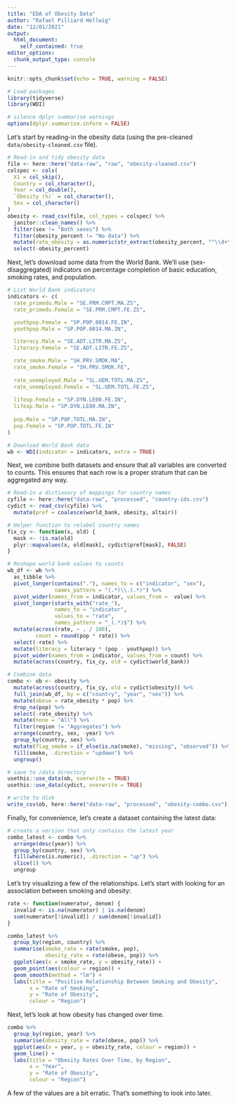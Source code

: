 ```yaml
---
title: "EDA of Obesity Data"
author: "Rafael Pilliard Hellwig"
date: "12/01/2021"
output: 
  html_document:
    self_contained: true
editor_options: 
  chunk_output_type: console
---
```


```r
knitr::opts_chunk$set(echo = TRUE, warning = FALSE)
```

```r
# Load packages
library(tidyverse)
library(WDI)

# silence dplyr summarise warnings
options(dplyr.summarise.inform = FALSE)
```


Let's start by reading-in the obesity data (using the pre-cleaned `data/obesity-cleaned.csv` file).

```r
# Read-in and tidy obesity data
file <- here::here("data-raw", "raw", "obesity-cleaned.csv")
colspec <- cols(
  X1 = col_skip(),
  Country = col_character(),
  Year = col_double(),
  `Obesity (%)` = col_character(),
  Sex = col_character()
)
obesity <- read_csv(file, col_types = colspec) %>%
  janitor::clean_names() %>%
  filter(sex != "Both sexes") %>%
  filter(obesity_percent != "No data") %>%
  mutate(rate_obesity = as.numeric(str_extract(obesity_percent, "^\\d+\\.\\d")) / 100) %>%
  select(-obesity_percent)
```


Next, let's download some data from the World Bank. We'll use (sex-disaggregated) indicators on percentage completion of basic education, smoking rates, and population.

```r
# List World Bank indicators
indicators <- c(
  rate_primedu.Male = "SE.PRM.CMPT.MA.ZS",
  rate_primedu.Female = "SE.PRM.CMPT.FE.ZS",

  youthpop.Female = "SP.POP.0014.FE.IN",
  youthpop.Male = "SP.POP.0014.MA.IN",

  literacy.Male = "SE.ADT.LITR.MA.ZS",
  literacy.Female = "SE.ADT.LITR.FE.ZS",

  rate_smoke.Male = "SH.PRV.SMOK.MA",
  rate_smoke.Female = "SH.PRV.SMOK.FE",
  
  rate_unemployed.Male = "SL.UEM.TOTL.MA.ZS",
  rate_unemployed.Female = "SL.UEM.TOTL.FE.ZS",
  
  lifexp.Female = "SP.DYN.LE00.FE.IN",
  lifexp.Male = "SP.DYN.LE00.MA.IN",
  
  pop.Male = "SP.POP.TOTL.MA.IN",
  pop.Female = "SP.POP.TOTL.FE.IN"
)

# Download World Bank data
wb <- WDI(indicator = indicators, extra = TRUE)
```

Next, we combine both datasets and ensure that all variables are converted to counts. This ensures that each row is a proper stratum that can be aggregated any way.

```r
# Read-in a dictionary of mappings for country names
cyfile <- here::here("data-raw", "processed", "country-ids.csv")
cydict <- read_csv(cyfile) %>%
  mutate(pref = coalesce(world_bank, obesity, altair))

# Helper function to relabel country names
fix_cy <- function(x, old) {
  mask <- !is.na(old)
  plyr::mapvalues(x, old[mask], cydict$pref[mask], FALSE)
}
```



```r
# Reshape world bank values to counts
wb_df <- wb %>%
  as_tibble %>%
  pivot_longer(contains("."), names_to = c("indicator", "sex"),
               names_pattern = "(.*)\\.(.*)") %>%
  pivot_wider(names_from = indicator, values_from =  value) %>%
  pivot_longer(starts_with("rate_"), 
               names_to = "indicator",
               values_to = "rate",
               names_pattern = "_(.*)$") %>%
  mutate(across(rate, ~ . / 100),
         count = round(pop * rate)) %>%
  select(-rate) %>%
  mutate(literacy = literacy * (pop - youthpop)) %>%
  pivot_wider(names_from = indicator, values_from = count) %>%
  mutate(across(country, fix_cy, old = cydict$world_bank))

# Combine data
combo <- ob <- obesity %>%
  mutate(across(country, fix_cy, old = cydict$obesity)) %>%
  full_join(wb_df, by = c("country", "year", "sex")) %>%
  mutate(obese = rate_obesity * pop) %>%
  drop_na(pop) %>%
  select(-rate_obesity) %>%
  mutate(none = "All") %>%
  filter(region != "Aggregates") %>%
  arrange(country, sex, -year) %>%
  group_by(country, sex) %>%
  mutate(flag_smoke = if_else(is.na(smoke), "missing", "observed")) %>%
  fill(smoke, .direction = "updown") %>%
  ungroup()
```

```r
# save to /data directory
usethis::use_data(ob, overwrite = TRUE)
usethis::use_data(cydict, overwrite = TRUE)

# write to disk
write_csv(ob, here::here("data-raw", "processed", "obesity-combo.csv"))
```



Finally, for convenience, let's create a dataset containing the latest data:

```r
# create a version that only contains the latest year
combo_latest <- combo %>%
  arrange(desc(year)) %>%
  group_by(country, sex) %>%
  fill(where(is.numeric), .direction = "up") %>%
  slice(1) %>%
  ungroup
```

Let's try visualizing a few of the relationships. Let's start with looking for an association between smoking and obesity:


```r
rate <- function(numerator, denom) {
  invalid <- is.na(numerator) | is.na(denom)
  sum(numerator[!invalid]) / sum(denom[!invalid])
}

combo_latest %>%
  group_by(region, country) %>%
  summarise(smoke_rate = rate(smoke, pop),
            obesity_rate = rate(obese, pop)) %>%
  ggplot(aes(x = smoke_rate, y = obesity_rate)) +
  geom_point(aes(colour = region)) +
  geom_smooth(method = "lm") +
  labs(title = "Positive Relationship Between Smoking and Obesity",
       x = "Rate of Smoking",
       y = "Rate of Obesity",
       colour = "Region")
```

Next, let's look at how obesity has changed over time.

```r
combo %>%
  group_by(region, year) %>%
  summarise(obesity_rate = rate(obese, pop)) %>%
  ggplot(aes(x = year, y = obesity_rate, colour = region)) +
  geom_line() +
  labs(title = "Obesity Rates Over Time, by Region",
       x = "Year",
       y = "Rate of Obesity",
       colour = "Region")
```

A few of the values are a bit erratic. That's something to look into later.

